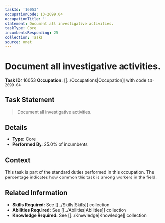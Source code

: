 ```yaml
---
taskId: '16053'
occupationCode: 13-2099.04
occupationTitle: ''
statement: Document all investigative activities.
taskType: Core
incumbentsResponding: 25
collection: Tasks
source: onet
---
```

# Document all investigative activities.

**Task ID:** 16053
**Occupation:** [[../Occupations|Occupation]] with code `13-2099.04`

## Task Statement

> Document all investigative activities.

## Details

- **Type:** Core
- **Performed By:** 25.0% of incumbents

## Context

This task is part of the standard duties performed in this occupation. The percentage indicates how common this task is among workers in the field.

## Related Information

- **Skills Required:** See [[../Skills|Skills]] collection
- **Abilities Required:** See [[../Abilities|Abilities]] collection
- **Knowledge Required:** See [[../Knowledge|Knowledge]] collection
